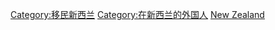 [[Category:移民新西兰|Category:移民新西兰]]
[[Category:在新西兰的外国人|Category:在新西兰的外国人]]
[[Category:移民各國的外國人|New Zealand]]